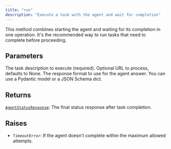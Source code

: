 ```yaml
---
title: "run"
description: "Execute a task with the agent and wait for completion"
---
```




This method combines starting the agent and waiting for its completion in one operation.
It's the recommended way to run tasks that need to complete before proceeding.



## Parameters

<ParamField path="task" type="str" required>
  The task description to execute (required).
</ParamField>

<ParamField path="url" type="str | None">
  Optional URL to process, defaults to None.
</ParamField>

<ParamField path="response_format" type="type[pydantic.main.BaseModel] | None">
  The response format to use for the agent answer. You can use a Pydantic model or a JSON Schema dict.
</ParamField>

## Returns

[`AgentStatusResponse`](../misc/agentstatusresponse): The final status response after task completion.

## Raises

- `TimeoutError`: If the agent doesn't complete within the maximum allowed attempts.
